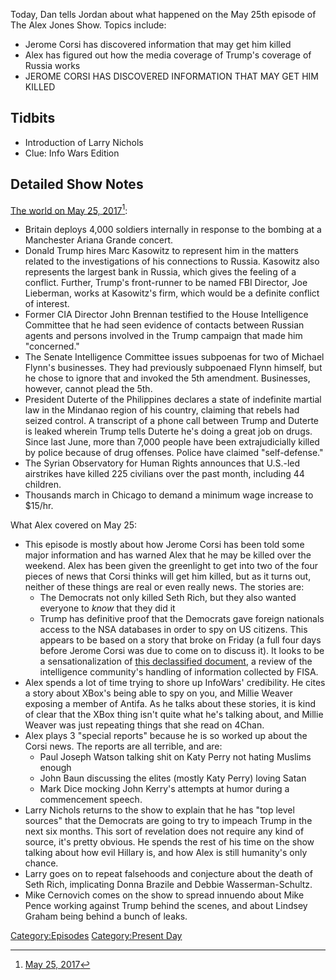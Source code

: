 {{DEFAULTSORT:
    #_EPISODE_0045:May 25, 2017
}}{{Episode
    | title           = May 25, 2017
    | caption         = Listen to this episode on [https://knowledgefight.libsyn.com/knowledge-fight-may-25-2017 Libsyn] [https://open.spotify.com/episode/6uwNGdL5AWRoWrwSOsxp3V Spotify]
    | episodeNumber   = 45
    | length          = 02:58:32
    | airDate         = May 29, 2017
    | coverageDate    = May 25, 2017
    | episodeType     = [[:Category:Present Day|Present Day]]
    | appearance      = [[Larry Nichols]]
    | oocDrop         = Hillary went to a church for witches.
    | previousEpisode = [[44: May 22, 2017]]
    | nextEpisode     = [[46: June 18, 2015]]
    | beverage        = Bai Bubbles
}}

{{Stub}}

Today, Dan tells Jordan about what happened on the May 25th episode of The Alex Jones Show. Topics include:

*Jerome Corsi has discovered information that may get him killed
*Alex has figured out how the media coverage of Trump's coverage of Russia works
*JEROME CORSI HAS DISCOVERED INFORMATION THAT MAY GET HIM KILLED

==Tidbits==

*Introduction of Larry Nichols
*Clue: Info Wars Edition

==Detailed Show Notes==

[https://www.democracynow.org/2017/5/24/headlines The world on May 25, 2017]<ref>[https://knowledgefight.com/the-past/2017/5/25/may-25-2017 May 25, 2017]</ref>:

*Britain deploys 4,000 soldiers internally in response to the bombing at a Manchester Ariana Grande concert.
*Donald Trump hires Marc Kasowitz to represent him in the matters related to the investigations of his connections to Russia. Kasowitz also represents the largest bank in Russia, which gives the feeling of a conflict. Further, Trump's front-runner to be named FBI Director, Joe Lieberman, works at Kasowitz's firm, which would be a definite conflict of interest.
*Former CIA Director John Brennan testified to the House Intelligence Committee that he had seen evidence of contacts between Russian agents and persons involved in the Trump campaign that made him "concerned."
*The Senate Intelligence Committee issues subpoenas for two of Michael Flynn's businesses. They had previously subpoenaed Flynn himself, but he chose to ignore that and invoked the 5th amendment. Businesses, however, cannot plead the 5th.
*President Duterte of the Philippines declares a state of indefinite martial law in the Mindanao region of his country, claiming that rebels had seized control. A transcript of a phone call between Trump and Duterte is leaked wherein Trump tells Duterte he's doing a great job on drugs. Since last June, more than 7,000 people have been extrajudicially killed by police because of drug offenses. Police have claimed "self-defense."
*The Syrian Observatory for Human Rights announces that U.S.-led airstrikes have killed 225 civilians over the past month, including 44 children.
*Thousands march in Chicago to demand a minimum wage increase to $15/hr.

What Alex covered on May 25:

*This episode is mostly about how Jerome Corsi has been told some major information and has warned Alex that he may be killed over the weekend. Alex has been given the greenlight to get into two of the four pieces of news that Corsi thinks will get him killed, but as it turns out, neither of these things are real or even really news. The stories are:
**The Democrats not only killed Seth Rich, but they also wanted everyone to ''know'' that they did it
**Trump has definitive proof that the Democrats gave foreign nationals access to the NSA databases in order to spy on US citizens. This appears to be based on a story that broke on Friday (a full four days before Jerome Corsi was due to come on to discuss it). It looks to be a sensationalization of [https://www.dni.gov/files/documents/icotr/51117/2016_Cert_FISC_Memo_Opin_Order_Apr_2017.pdf this declassified document], a review of the intelligence community's handling of information collected by FISA.
*Alex spends a lot of time trying to shore up InfoWars' credibility. He cites a story about XBox's being able to spy on you, and Millie Weaver exposing a member of Antifa. As he talks about these stories, it is kind of clear that the XBox thing isn't quite what he's talking about, and Millie Weaver was just repeating things that she read on 4Chan.
*Alex plays 3 "special reports" because he is so worked up about the Corsi news. The reports are all terrible, and are:
**Paul Joseph Watson talking shit on Katy Perry not hating Muslims enough
**John Baun discussing the elites (mostly Katy Perry) loving Satan
**Mark Dice mocking John Kerry's attempts at humor during a commencement speech.
*Larry Nichols returns to the show to explain that he has "top level sources" that the Democrats are going to try to impeach Trump in the next six months. This sort of revelation does not require any kind of source, it's pretty obvious. He spends the rest of his time on the show talking about how evil Hillary is, and how Alex is still humanity's only chance.
*Larry goes on to repeat falsehoods and conjecture about the death of Seth Rich, implicating Donna Brazile and Debbie Wasserman-Schultz.
*Mike Cernovich comes on the show to spread innuendo about Mike Pence working against Trump behind the scenes, and about Lindsey Graham being behind a bunch of leaks.

[[Category:Episodes]]
[[Category:Present Day]]
